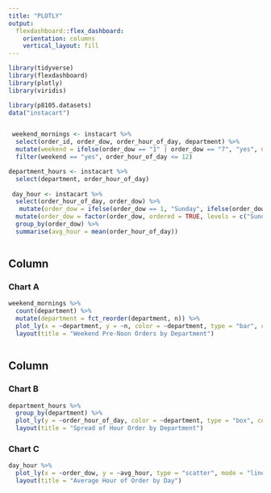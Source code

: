 ```yaml
---
title: "PLOTLY"
output: 
  flexdashboard::flex_dashboard:
    orientation: columns
    vertical_layout: fill
---
```


```r

library(tidyverse)
library(flexdashboard)
library(plotly)
library(viridis)

```


```r

library(p8105.datasets)
data("instacart")


 weekend_mornings <- instacart %>%
  select(order_id, order_dow, order_hour_of_day, department) %>%
  mutate(weekend = ifelse(order_dow == "1" | order_dow == "7", "yes", no = "no")) %>%
  filter(weekend == "yes", order_hour_of_day <= 12)

department_hours <- instacart %>%
  select(department, order_hour_of_day)
 
 day_hour <- instacart %>%
  select(order_hour_of_day, order_dow) %>%
   mutate(order_dow = ifelse(order_dow == 1, "Sunday", ifelse(order_dow == 2, "Monday", ifelse(order_dow == 3, "Tuesday", ifelse(order_dow == 4, "Wednesday", ifelse(order_dow == 5, "Thursday", ifelse(order_dow == 6, "Friday", "Saturday"))))))) %>%
  mutate(order_dow = factor(order_dow, ordered = TRUE, levels = c("Sunday", "Monday", "Tuesday", "Wednesday", "Thursday", "Friday", "Saturday"))) %>%
  group_by(order_dow) %>%
  summarise(avg_hour = mean(order_hour_of_day))



```



Column {data-width=550}
-----------------------------------------------------------------------

### Chart A

```r



weekend_mornings %>%
  count(department) %>%
  mutate(department = fct_reorder(department, n)) %>%
  plot_ly(x = ~department, y = ~n, color = ~department, type = "bar", colors = "viridis") %>%
  layout(title = "Weekend Pre-Noon Orders by Department") 



```

Column {data-width=450}
-----------------------------------------------------------------------

### Chart B

```r

department_hours %>%
  group_by(department) %>%
  plot_ly(y = ~order_hour_of_day, color = ~department, type = "box", colors = "viridis") %>%
  layout(title = "Spread of Hour Order by Department") 

```

### Chart C

```r

day_hour %>%
  plot_ly(x = ~order_dow, y = ~avg_hour, type = "scatter", mode = "lines+markers", color = 'rgba(67,67,67,1)') %>%
  layout(title = "Average Hour of Order by Day")

  

```







